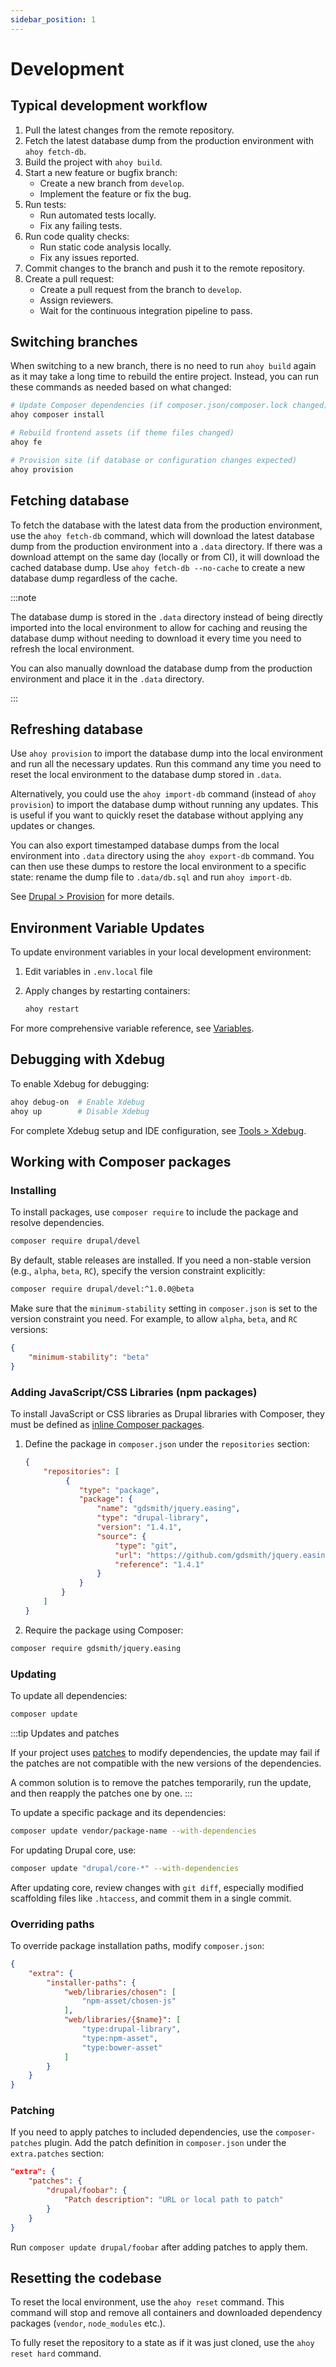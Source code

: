 ```yaml
---
sidebar_position: 1
---
```


# Development

## Typical development workflow

1. Pull the latest changes from the remote repository.
2. Fetch the latest database dump from the production environment with `ahoy fetch-db`.
3. Build the project with `ahoy build`.
4. Start a new feature or bugfix branch:
    - Create a new branch from `develop`.
    - Implement the feature or fix the bug.
5. Run tests:
    - Run automated tests locally.
    - Fix any failing tests.
6. Run code quality checks:
    - Run static code analysis locally.
    - Fix any issues reported.
7. Commit changes to the branch and push it to the remote repository.
8. Create a pull request:
    - Create a pull request from the branch to `develop`.
    - Assign reviewers.
    - Wait for the continuous integration pipeline to pass.

## Switching branches

When switching to a new branch, there is no need to run `ahoy build` again as
it may take a long time to rebuild the entire project. Instead, you can
run these commands as needed based on what changed:

```bash
# Update Composer dependencies (if composer.json/composer.lock changed)
ahoy composer install

# Rebuild frontend assets (if theme files changed)
ahoy fe

# Provision site (if database or configuration changes expected)
ahoy provision
```

## Fetching database

To fetch the database with the latest data from the production environment,
use the `ahoy fetch-db` command, which will download the latest database
dump from the production environment into a `.data` directory. If there was a
download attempt on the same day (locally or from CI), it will download the
cached database dump. Use `ahoy fetch-db --no-cache` to create a new database
dump regardless of the cache.

:::note

The database dump is stored in the `.data` directory instead of being directly
imported into the local environment to allow for caching and reusing the
database dump without needing to download it every time you need to refresh
the local environment.

You can also manually download the database dump from the production environment
and place it in the `.data` directory.

:::

## Refreshing database

Use `ahoy provision` to import the database dump into the local environment
and run all the necessary updates. Run this command any time you need to
reset the local environment to the database dump stored in `.data`.

Alternatively, you could use the `ahoy import-db` command (instead of
`ahoy provision`) to import the database dump without running any updates. This
is useful if you want to quickly reset the database without applying any updates
or changes.

You can also export timestamped database dumps from the local environment into
`.data` directory using the `ahoy export-db` command. You can then use these
dumps to restore the local environment to a specific state: rename the dump
file to `.data/db.sql` and run `ahoy import-db`.

See [Drupal > Provision](../drupal/provision) for more details.

## Environment Variable Updates

To update environment variables in your local development environment:

1. Edit variables in `.env.local` file
2. Apply changes by restarting containers:

   ```bash
   ahoy restart
   ```

For more comprehensive variable reference, see [Variables](variables.mdx).

## Debugging with Xdebug

To enable Xdebug for debugging:

```bash
ahoy debug-on  # Enable Xdebug
ahoy up        # Disable Xdebug
```

For complete Xdebug setup and IDE configuration, see [Tools > Xdebug](../tools/xdebug.mdx).

## Working with Composer packages

### Installing

To install packages, use `composer require` to include the package and resolve dependencies.

```bash
composer require drupal/devel
```

By default, stable releases are installed. If you need a non-stable version (e.g., `alpha`, `beta`, `RC`), specify the version constraint explicitly:

```bash
composer require drupal/devel:^1.0.0@beta
```

Make sure that the `minimum-stability` setting in `composer.json` is set to
the version constraint you need. For example, to allow `alpha`, `beta`, and `RC` versions:

```json
{
    "minimum-stability": "beta"
}
```

### Adding JavaScript/CSS Libraries (npm packages)

To install JavaScript or CSS libraries as Drupal libraries with Composer,
they must be defined as [inline Composer packages](https://getcomposer.org/doc/04-schema.md#repositories).

1. Define the package in `composer.json` under the `repositories` section:

   ```json
   {
       "repositories": [
            {
               "type": "package",
               "package": {
                   "name": "gdsmith/jquery.easing",
                   "type": "drupal-library",
                   "version": "1.4.1",
                   "source": {
                       "type": "git",
                       "url": "https://github.com/gdsmith/jquery.easing",
                       "reference": "1.4.1"
                   }
               }
           }
       ]
   }
   ```

2. Require the package using Composer:

```bash
composer require gdsmith/jquery.easing
```

### Updating

To update all dependencies:

```bash
composer update
```

:::tip Updates and patches

If your project uses [patches](#patching) to modify dependencies, the update
may fail if the patches are not compatible with the new versions of the
dependencies.

A common solution is to remove the patches temporarily, run the update, and then
reapply the patches one by one.
:::

To update a specific package and its dependencies:

```bash
composer update vendor/package-name --with-dependencies
```

For updating Drupal core, use:

```bash
composer update "drupal/core-*" --with-dependencies
```

After updating core, review changes with `git diff`, especially modified scaffolding files like `.htaccess`, and commit them in a single commit.

### Overriding paths

To override package installation paths, modify `composer.json`:

```json
{
    "extra": {
        "installer-paths": {
            "web/libraries/chosen": [
                "npm-asset/chosen-js"
            ],
            "web/libraries/{$name}": [
                "type:drupal-library",
                "type:npm-asset",
                "type:bower-asset"
            ]
        }
    }
}
```

### Patching

If you need to apply patches to included dependencies, use the `composer-patches` plugin. Add the patch definition in `composer.json` under the `extra.patches` section:

```json
"extra": {
    "patches": {
        "drupal/foobar": {
            "Patch description": "URL or local path to patch"
        }
    }
}
```

Run `composer update drupal/foobar` after adding patches to apply them.

## Resetting the codebase

To reset the local environment, use the `ahoy reset` command. This command will
stop and remove all containers and downloaded dependency packages (`vendor`,
`node_modules` etc.).

To fully reset the repository to a state as if it was just cloned,
use the `ahoy reset hard` command.
